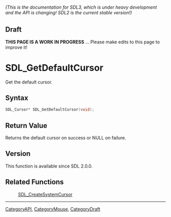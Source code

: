 ====== (This is the documentation for SDL3, which is under heavy development and the API is changing! SDL2 is the current stable version!) ======

== Draft ==

'''THIS PAGE IS A WORK IN PROGRESS''' ... Please make edits to this page to improve it!



<!-- #*^*^*^*^*See https://wiki.libsdl.org/SGFunctions for details on editing this page*^*^*^*^* -->
= SDL_GetDefaultCursor =

Get the default cursor.

== Syntax ==

<syntaxhighlight lang='c'>
SDL_Cursor* SDL_GetDefaultCursor(void);
</syntaxhighlight>

== Return Value ==

Returns the default cursor on success or NULL on failure.

== Version ==

This function is available since SDL 2.0.0.

== Related Functions ==

:[[SDL_CreateSystemCursor]]

----
[[CategoryAPI]], [[CategoryMouse]], [[CategoryDraft]]
<!-- #See the Style Guide for instructions on editing the footer. -->


